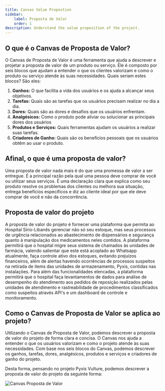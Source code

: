 ```yaml
---
title: Canvas Value Propostion
sidebar:
    label: Proposta de Valor
    order: 1
description: Understand the value proposition of the project.
---
```



## O que é o Canvas de Proposta de Valor?

O Canvas de Proposta de Valor é uma ferramenta que ajuda a descrever e projetar a proposta de valor de um produto ou serviço. Ele é composto por seis blocos que ajudam a entender o que os clientes valorizam e como o produto ou serviço atende às suas necessidades. Quais seriam estes blocos? São eles:

1. **Ganhos:** O que facilita a vida dos usuários e os ajuda a alcançar seus objetivos.
2. **Tarefas:** Quais são as tarefas que os usuários precisam realizar no dia a dia.
3. **Dores:** Quais são as dores e desafios que os usuários enfrentam.
4. **Analgésicos:** Como o produto pode aliviar ou solucionar as principais dores dos usuários 
5. **Produtos e Serviços:** Quais ferramentas ajudam os usuários a realizar suas tarefas.
6. **Criadores de Ganho:** Quais são os benefícios pessoais que os usuários obtêm ao usar o produto.

## Afinal, o que é uma proposta de valor?

Uma proposta de valor nada mais é do que uma promessa de valor a ser entregue. É a principal razão pela qual uma pessoa deve comprar de você ou utilizar seus serviços. É uma declaração clara que explica como seu produto resolve os problemas dos clientes ou melhora sua situação, entrega benefícios específicos e diz ao cliente ideal por que ele deve comprar de você e não da concorrência.

## Proposta de valor do projeto

A proposta de valor do projeto é fornecer uma plataforma que permita ao Hospital Sírio-Libanês gerenciar não só seu estoque, mas seus processos de urgência relacionados ao abastecimento de dispensários e segurança quanto à manipulação dos medicamentos neles contidos. A plataforma permitirá que o hospital migre seus sistema de chamados às unidades de farmácia, valendo salientar que este está acoplado ao Whatsapp atualmente, faça controle ativo dos estoques, evitando prejuízos financeiros, além de alertas havendo ocorrências de processos suspeitos na retirada de items das unidades de armazenamento, Pyxis, contidas nas instalações. Para além das funcionalidades elencadas, a plataforma permitirá que o hospital faça levantamentos de dados para análise de desempenho do atendimento aos pedidos de reposição realizados pelas unidades de atendimento e rastreabilidade de procedimentos classificados como suspeitos através API's e um dashboard de controle e monitoramento.

## Como o Canvas de Proposta de Valor se aplica ao projeto?

Utilizando o Canvas de Proposta de Valor, podemos descrever a proposta de valor do projeto de forma clara e concisa. O Canvas nos ajuda a entender o que os usuários valorizam e como o projeto atende às suas necessidades. Com base nos seis blocos do Canvas, podemos descrever os ganhos, tarefas, dores, analgésicos, produtos e serviços e criadores de ganho do projeto.

Desta forma, pensando no projeto Pyxis Vulture, podemos descrever a proposta de valor do projeto da seguinte forma:

![Canvas Proposta de Valor](../../../../assets/canvas_value_proposition.png)